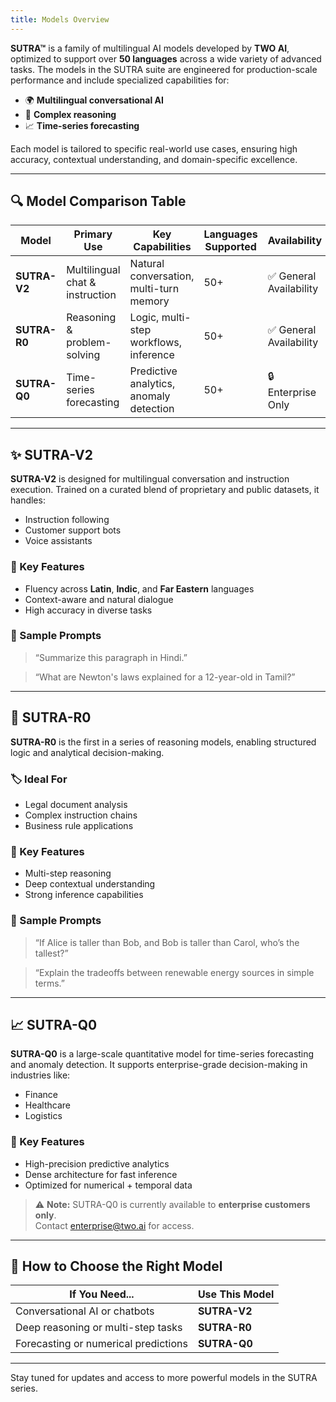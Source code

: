 ```yaml
---
title: Models Overview
---
```


**SUTRA™** is a family of multilingual AI models developed by **TWO AI**, optimized to support over **50 languages** across a wide variety of advanced tasks. The models in the SUTRA suite are engineered for production-scale performance and include specialized capabilities for:

- 🌍 **Multilingual conversational AI**
- 🧠 **Complex reasoning**
- 📈 **Time-series forecasting**

Each model is tailored to specific real-world use cases, ensuring high accuracy, contextual understanding, and domain-specific excellence.

---

## 🔍 Model Comparison Table

| Model        | Primary Use                     | Key Capabilities                        | Languages Supported | Availability            |
| ------------ | ------------------------------- | --------------------------------------- | ------------------- | ----------------------- |
| **SUTRA-V2** | Multilingual chat & instruction | Natural conversation, multi-turn memory | 50+                 | ✅ General Availability |
| **SUTRA-R0** | Reasoning & problem-solving     | Logic, multi-step workflows, inference  | 50+                 | ✅ General Availability |
| **SUTRA-Q0** | Time-series forecasting         | Predictive analytics, anomaly detection | 50+                 | 🔒 Enterprise Only      |

---

## ✨ SUTRA-V2

**SUTRA-V2** is designed for multilingual conversation and instruction execution. Trained on a curated blend of proprietary and public datasets, it handles:

- Instruction following
- Customer support bots
- Voice assistants

### 🔑 Key Features

- Fluency across **Latin**, **Indic**, and **Far Eastern** languages
- Context-aware and natural dialogue
- High accuracy in diverse tasks

### 🧪 Sample Prompts

> “Summarize this paragraph in Hindi.”

> “What are Newton's laws explained for a 12-year-old in Tamil?”

---

## 🧠 SUTRA-R0

**SUTRA-R0** is the first in a series of reasoning models, enabling structured logic and analytical decision-making.

### 🏷️ Ideal For

- Legal document analysis
- Complex instruction chains
- Business rule applications

### 🔑 Key Features

- Multi-step reasoning
- Deep contextual understanding
- Strong inference capabilities

### 🧪 Sample Prompts

> “If Alice is taller than Bob, and Bob is taller than Carol, who’s the tallest?”

> “Explain the tradeoffs between renewable energy sources in simple terms.”

---

## 📈 SUTRA-Q0

**SUTRA-Q0** is a large-scale quantitative model for time-series forecasting and anomaly detection. It supports enterprise-grade decision-making in industries like:

- Finance
- Healthcare
- Logistics

### 🔑 Key Features

- High-precision predictive analytics
- Dense architecture for fast inference
- Optimized for numerical + temporal data

> ⚠️ **Note:** SUTRA-Q0 is currently available to **enterprise customers only**.  
> Contact [enterprise@two.ai](mailto:enterprise@two.ai) for access.

---

## 🧭 How to Choose the Right Model

| If You Need...                       | Use This Model |
| ------------------------------------ | -------------- |
| Conversational AI or chatbots        | **SUTRA-V2**   |
| Deep reasoning or multi-step tasks   | **SUTRA-R0**   |
| Forecasting or numerical predictions | **SUTRA-Q0**   |

---

Stay tuned for updates and access to more powerful models in the SUTRA series.
